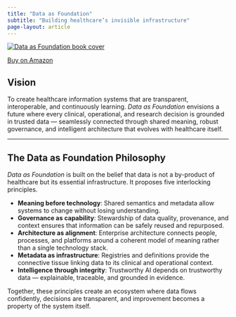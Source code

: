 ```yaml
---
title: "Data as Foundation"
subtitle: "Building healthcare’s invisible infrastructure"
page-layout: article
---
```


<div class="book-cover-left">
  <a href="https://amzn.eu/d/enJozBL" target="_blank">
    <img src="../images/cover.png" alt="Data as Foundation book cover">
  </a>
  <p>
    <a href="https://amzn.eu/d/enJozBL" target="_blank">Buy on Amazon</a>
  </p>
</div>


## Vision

To create healthcare information systems that are transparent, interoperable, and continuously learning.
*Data as Foundation* envisions a future where every clinical, operational, and research decision is grounded in trusted data — seamlessly connected through shared meaning, robust governance, and intelligent architecture that evolves with healthcare itself.

---

## The Data as Foundation Philosophy

*Data as Foundation* is built on the belief that data is not a by-product of healthcare but its essential infrastructure.
It proposes five interlocking principles.

- **Meaning before technology**: Shared semantics and metadata allow systems to change without losing understanding.
- **Governance as capability**: Stewardship of data quality, provenance, and context ensures that information can be safely reused and repurposed.
- **Architecture as alignment**: Enterprise architecture connects people, processes, and platforms around a coherent model of meaning rather than a single technology stack.
- **Metadata as infrastructure**: Registries and definitions provide the connective tissue linking data to its clinical and operational context.
- **Intelligence through integrity**: Trustworthy AI depends on trustworthy data — explainable, traceable, and grounded in evidence.

Together, these principles create an ecosystem where data flows confidently, decisions are transparent, and improvement becomes a property of the system itself.
